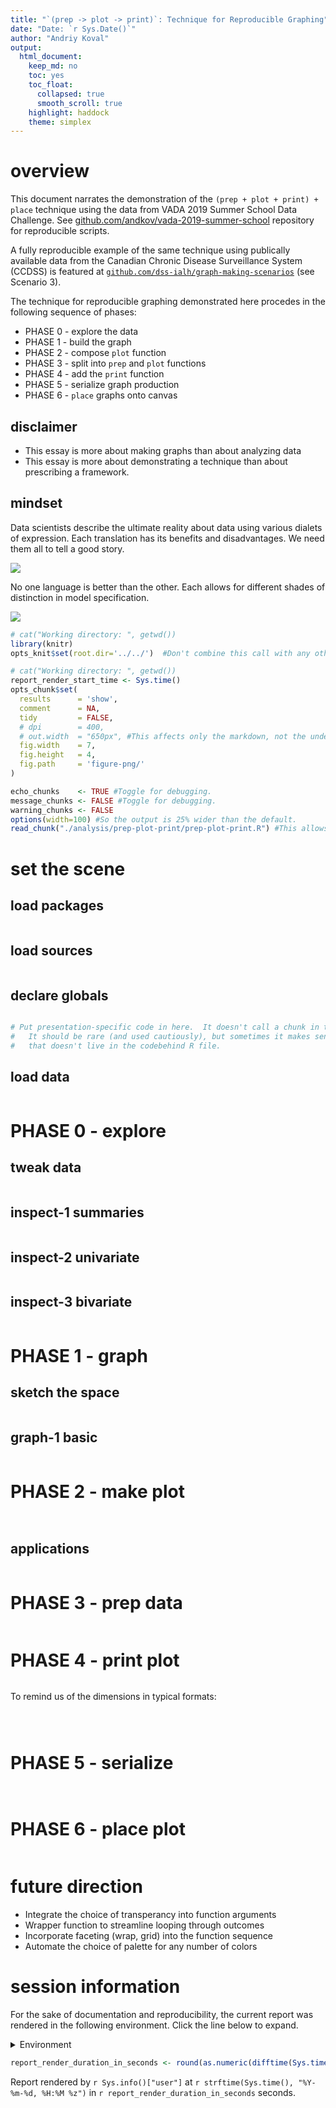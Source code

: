 ```yaml
---
title: "`(prep -> plot -> print)`: Technique for Reproducible Graphing"
date: "Date: `r Sys.Date()`"
author: "Andriy Koval"
output: 
  html_document: 
    keep_md: no
    toc: yes
    toc_float: 
      collapsed: true
      smooth_scroll: true
    highlight: haddock
    theme: simplex
---
```


# overview

This document narrates the demonstration of the `(prep + plot + print) + place` technique using the data from VADA 2019 Summer School Data Challenge. See  [github.com/andkov/vada-2019-summer-school](https://github.com/andkov/vada-2019-summer-school) repository for reproducible scripts. 

A fully reproducible example of the same technique using publically available data from the Canadian Chronic Disease Surveillance System (CCDSS) is featured at [`github.com/dss-ialh/graph-making-scenarios`](https://github.com/dss-ialh/graph-making-scenarios/blob/master/README.md) (see Scenario 3).  

The technique for reproducible graphing demonstrated here procedes in the following sequence of phases:

- PHASE 0 - explore the data
- PHASE 1 - build the graph
- PHASE 2 - compose `plot` function
- PHASE 3 - split into `prep` and `plot` functions
- PHASE 4 - add the `print` function
- PHASE 5 - serialize graph production
- PHASE 6 - `place` graphs onto canvas

## disclaimer

 - This essay is more about making graphs than about analyzing data
 - This essay is more about demonstrating a technique than about prescribing a framework.

## mindset

Data scientists describe the ultimate reality about data using various dialets of expression. Each translation has its benefits and disadvantages. We need them all to tell a good story.    
  
![][dialects_data]

No one language is better than the other. Each allows for different shades of distinction in model specification. 

![][dialects_model]

[dialects_data]:../../libs/images/dialects/data-expression.PNG 
[dialects_model]:../../libs/images/dialects/model-expression.PNG 



<!--  Set the working directory to the repository's base directory; this assumes the report is nested inside of two directories.-->
```r
# cat("Working directory: ", getwd())
library(knitr)
opts_knit$set(root.dir='../../')  #Don't combine this call with any other chunk -especially one that uses file paths.
```

<!-- Set the report-wide options, and point to the external code file. -->
```r
# cat("Working directory: ", getwd())
report_render_start_time <- Sys.time()
opts_chunk$set(
  results      = 'show', 
  comment      = NA, 
  tidy         = FALSE,
  # dpi        = 400,
  # out.width  = "650px", #This affects only the markdown, not the underlying png file.  The height will be scaled appropriately.
  fig.width    = 7, 
  fig.height   = 4, 
  fig.path     = 'figure-png/'
)

echo_chunks    <- TRUE #Toggle for debugging.
message_chunks <- FALSE #Toggle for debugging.
warning_chunks <- FALSE
options(width=100) #So the output is 25% wider than the default.
read_chunk("./analysis/prep-plot-print/prep-plot-print.R") #This allows knitr to call chunks tagged in the underlying *.R file.
```

# set the scene

## load packages
<!-- Load packages, or at least verify they're available on the local machine.  Suppress the output when loading packages. --> 
```r
```
## load sources
<!-- Load 'sourced' R files.  Suppress the output when loading sources. --> 
```r
```
## declare globals
<!-- Load any global functions and variables declared in the R file.  Suppress the output. --> 
```r
```

<!-- Declare any global functions specific to a Rmd output.  Suppress the output. -->
```r
# Put presentation-specific code in here.  It doesn't call a chunk in the codebehind file.
#   It should be rare (and used cautiously), but sometimes it makes sense to include code in Rmd 
#   that doesn't live in the codebehind R file.
```
## load data
<!-- Load the datasets.   -->
```r
```

# PHASE 0 - explore 

## tweak data
<!-- Tweak the datasets.   -->
```r
```
## inspect-1 summaries
```r
```

## inspect-2 univariate
```r
```

## inspect-3 bivariate
```r
```

# PHASE 1 - graph

## sketch the space
```r
```

## graph-1 basic
```r
```

# PHASE 2 - make plot

```r
```

```r
```

## applications
```r
```

# PHASE 3 - prep data

```r
```

# PHASE 4 - print plot

```r
```

To remind us of the dimensions in typical formats: 
```r
```

```r
```

```r
```


# PHASE 5 - serialize

```r
```

```r
```

# PHASE 6 - place plot

```r

```


# future direction

- Integrate the choice of transperancy into function arguments
- Wrapper function to streamline looping through outcomes
- Incorporate faceting (wrap, grid) into the function sequence
- Automate the choice of palette for any number of colors

session information
===========================================================================

For the sake of documentation and reproducibility, the current report was rendered in the following environment.  Click the line below to expand.

<details>
  <summary>Environment <span class="glyphicon glyphicon-plus-sign"></span></summary>
```r
if( requireNamespace("devtools", quietly = TRUE) ) {
  devtools::session_info()
} else {
  sessionInfo()
} 
```
</details>

```r
report_render_duration_in_seconds <- round(as.numeric(difftime(Sys.time(), report_render_start_time, units="secs")))
```

Report rendered by `r Sys.info()["user"]` at `r strftime(Sys.time(), "%Y-%m-%d, %H:%M %z")` in `r report_render_duration_in_seconds` seconds.